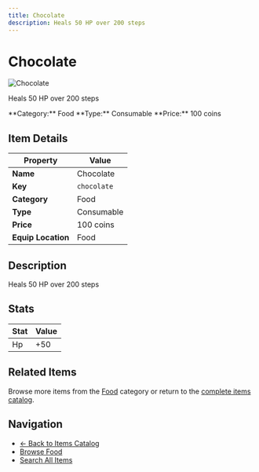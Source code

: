 ```yaml
---
title: Chocolate
description: Heals 50 HP over 200 steps
---
```


# Chocolate

<div className="flex items-start gap-6 mb-8">
  <div className="flex-shrink-0">
    <img src="/assets/resources/cooking/chocolate.png" alt="Chocolate" className="w-24 h-24 border rounded-lg" />
  </div>
  <div className="flex-1">
    <div className="space-y-2">
      <p className="text-lg text-muted-foreground">Heals 50 HP over 200 steps</p>
      <div className="flex flex-wrap gap-4 text-sm">
        <span className="px-2 py-1 bg-blue-100 dark:bg-blue-900 rounded-md">
          **Category:** Food
        </span>
        <span className="px-2 py-1 bg-green-100 dark:bg-green-900 rounded-md">
          **Type:** Consumable
        </span>
        <span className="px-2 py-1 bg-yellow-100 dark:bg-yellow-900 rounded-md">
          **Price:** 100 coins
        </span>
      </div>
    </div>
  </div>
</div>

## Item Details

| Property | Value |
|----------|-------|
| **Name** | Chocolate |
| **Key** | `chocolate` |
| **Category** | Food |
| **Type** | Consumable |
| **Price** | 100 coins |
| **Equip Location** | Food |

## Description

Heals 50 HP over 200 steps


## Stats

| Stat | Value |
|------|-------|
| Hp | +50 |


## Related Items

Browse more items from the [Food](/docs/items#food) category or return to the [complete items catalog](/docs/items).

## Navigation

- [← Back to Items Catalog](/docs/items)
- [Browse Food](/docs/items#food)
- [Search All Items](/search)
